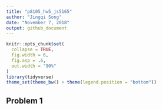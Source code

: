 ```yaml
---
title: "p8105_hw5_js5165"
author: "Jingqi Song"
date: "November 7, 2018"
output: github_document
---
```


```r
knitr::opts_chunk$set(
  collapse = TRUE,
  fig.width = 6,
  fig.asp = .6,
  out.width = "90%"
)
library(tidyverse)
theme_set(theme_bw() + theme(legend.position = "bottom"))
```

## Problem 1